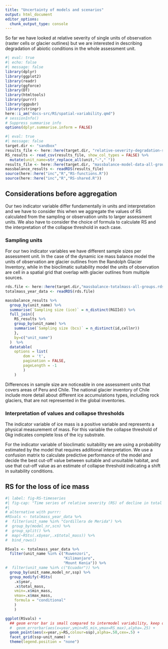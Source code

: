 ```yaml
---
title: "Uncertainty of models and scenarios"
output: html_document
editor_options: 
  chunk_output_type: console
---
```


So far we have looked at relative severity of single units of observation (raster cells or glacier outlines) but we are interested in describing degradation of abiotic conditions in the whole assessment unit.

```r
#| eval: true
#| echo: false
#| message: false
library(dplyr)
library(ggplot2)
library(readr)
library(ggforce)
library(DT)
library(htmltools)
library(purrr)
library(ggpubr)
library(stringr)
here::i_am("docs-src/RS/spatial-variability.qmd")
# sessionInfo()
# Suppress summarise info
options(dplyr.summarise.inform = FALSE)
```

```r
#| eval: true
#| message: false
target.dir <- "sandbox"
results_file <- here::here(target.dir, "relative-severity-degradation-suitability-all-tropical-glaciers.csv")
RS_results <- read_csv(results_file, show_col_types = FALSE) %>% 
  mutate(unit_name=str_replace_all(unit,"-"," "))
results_file <- here::here(target.dir, "massbalance-model-data-all-groups.rds")
massbalance_results <- readRDS(results_file)
source(here::here("inc","R","RS-functions.R"))
source(here::here("inc","R","RS-shared.R"))
```

## Considerations before aggregation

Our two indicator variable differ fundamentally in units and interpretation and we have to consider this when we aggregate the values of RS calculated from the sampling or observation units to larger assessment units. We also have to consider the choice of formula to calculate RS and the interpretation of the collapse threshold in each case.

### Sampling units

For our two indicator variables we have different sample sizes per assessment unit. In the case of the dynamic ice mass balance model the units of observation are glacier outlines from the Randolph Glacier Inventory, while in the bioclimatic suitability model the units of observation are cell in a spatial grid that overlap with glacier outlines from multiple sources. 

```r
rds.file <- here::here(target.dir,"massbalance-totalmass-all-groups.rds")
totalmass_year_data <- readRDS(rds.file) 

massbalance_results %>% 
  group_by(unit_name) %>% 
  summarise(`Sampling size (ice)` = n_distinct(RGIId)) %>%
  full_join({
    RS_results %>% 
    group_by(unit_name) %>% 
    summarise(`Sampling size (bcs)` = n_distinct(id,cellnr))
    },
    by=c("unit_name")
  )  %>% 
  datatable(
    options = list(
        dom = 't', 
        pagination = FALSE, 
        pageLength = -1
        )
    ) 

```

Differences in sample size are noticeable in one assessment units that covers areas of Peru and Chile.  The national glacier inventory of Chile include more detail about different ice accumulations types, including rock glaciers, that are not represented in the global inventories.



### Interpretation of values and collapse thresholds

The indicator variable of ice mass is a positive variable and represents a physical measurement of mass. For this variable the  collapse threshold of $0 kg$ indicates complete loss of the icy substrate. 

For the indicator variable of bioclimatic suitability we are using a probability estimated by the model that requires additional interpretation. We use a confusion matrix to calculate predictive performance of the model and decide the best cut-off value between suitable and unsuitable habitat, and use that cut-off value as an estimate of collapse threshold indicating a shift in suitability conditions.

## RS for the loss of ice mass




```r
#| label: fig-RS-timeseries
#| fig-cap: "Time series of relative severity (RS) of decline in total ice mass for different assessment units (columns) and three future scenarios (rows) based on a collapse threshold of $0 kg$ of ice. The points represents values calculated for 12 different global circulation models."
#| 
# alternative with purrr:
#RSvals <- totalmass_year_data %>% 
#  filter(unit_name %in% "Cordillera de Merida") %>%
#  group_by(model_nr,scn) %>% 
#  group_split() %>%
#  map(~RSts(.x$year,.x$total_mass)) %>% 
#  bind_rows()

RSvals <- totalmass_year_data %>% 
  filter(unit_name %in% c("Ruwenzori",
                          "Kilimanjaro", 
                          "Mount Kenia")) %>%
#  filter(unit_name %in% c("Ecuador")) %>%
  group_by(unit_name,model_nr,ssp) %>% 
  group_modify(~RSts(
    .x$year,
    .x$total_mass,
    vmin=.x$min_mass,
    vmax=.x$max_mass,
    formula = "conditional"
    )
    ) 

ggplot(RSvals) +
  ## geom error bar is small compared to intermodel variability, keep out of the plot
  #  geom_errorbar(aes(x=year,ymin=RS_min,ymax=RS_max),alpha=.25) +
  geom_point(aes(x=year,y=RS,colour=ssp),alpha=.50,cex=.5) +
  facet_grid(ssp~unit_name) +
  theme(legend.position = "none")

```
